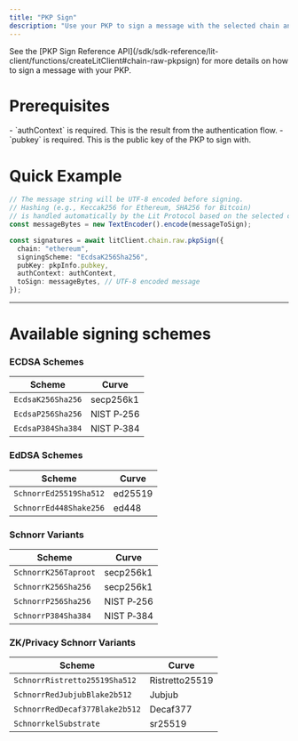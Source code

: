 ```yaml
---
title: "PKP Sign"
description: "Use your PKP to sign a message with the selected chain and scheme. The signing operation will automatically find the most optimised price, or you can specify a custom maximum price using the userMaxPrice parameter."
---
```


<Tip>
  See the [PKP Sign Reference API](/sdk/sdk-reference/lit-client/functions/createLitClient#chain-raw-pkpsign) for more details on how to sign a message with your PKP.
</Tip>

# Prerequisites

<Note>
- `authContext` is required. This is the result from the authentication flow.
- `pubkey` is required. This is the public key of the PKP to sign with.
</Note>

# Quick Example

```ts
// The message string will be UTF-8 encoded before signing.
// Hashing (e.g., Keccak256 for Ethereum, SHA256 for Bitcoin)
// is handled automatically by the Lit Protocol based on the selected chain.
const messageBytes = new TextEncoder().encode(messageToSign);

const signatures = await litClient.chain.raw.pkpSign({
  chain: "ethereum",
  signingScheme: "EcdsaK256Sha256",
  pubKey: pkpInfo.pubkey,
  authContext: authContext,
  toSign: messageBytes, // UTF-8 encoded message
});
```

---

# Available signing schemes

### ECDSA Schemes

| Scheme | Curve |
|--------|-------|
| `EcdsaK256Sha256` | secp256k1 |
| `EcdsaP256Sha256` | NIST P‑256 |
| `EcdsaP384Sha384` | NIST P‑384 |

### EdDSA Schemes

| Scheme | Curve |
|--------|-------|
| `SchnorrEd25519Sha512` | ed25519 |
| `SchnorrEd448Shake256` | ed448 |

### Schnorr Variants

| Scheme | Curve |
|--------|-------|
| `SchnorrK256Taproot` | secp256k1 |
| `SchnorrK256Sha256` | secp256k1 |
| `SchnorrP256Sha256` | NIST P‑256 |
| `SchnorrP384Sha384` | NIST P‑384 |

### ZK/Privacy Schnorr Variants

| Scheme | Curve |
|--------|-------|
| `SchnorrRistretto25519Sha512` | Ristretto25519 |
| `SchnorrRedJubjubBlake2b512` | Jubjub |
| `SchnorrRedDecaf377Blake2b512` | Decaf377 |
| `SchnorrkelSubstrate` | sr25519 |